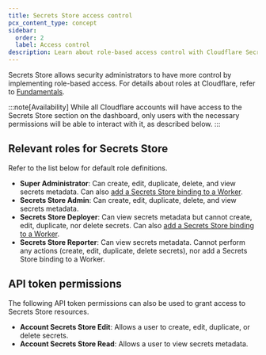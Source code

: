 ```yaml
---
title: Secrets Store access control
pcx_content_type: concept
sidebar:
  order: 2
  label: Access control
description: Learn about role-based access control with Cloudflare Secrets Store
---
```


Secrets Store allows security administrators to have more control by implementing role-based access. For details about roles at Cloudflare, refer to [Fundamentals](/fundamentals/manage-members/).

:::note[Availability]
While all Cloudflare accounts will have access to the Secrets Store section on the dashboard, only users with the necessary permissions will be able to interact with it, as described below.
:::

## Relevant roles for Secrets Store

Refer to the list below for default role definitions.

- **Super Administrator**: Can create, edit, duplicate, delete, and view secrets metadata. Can also [add a Secrets Store binding to a Worker](/secrets-store/integrations/workers/).
- **Secrets Store Admin**: Can create, edit, duplicate, delete, and view secrets metadata.
- **Secrets Store Deployer**: Can view secrets metadata but cannot create, edit, duplicate, nor delete secrets. Can also [add a Secrets Store binding to a Worker](/secrets-store/integrations/workers/).
- **Secrets Store Reporter**: Can view secrets metadata. Cannot perform any actions (create, edit, duplicate, delete secrets), nor add a Secrets Store binding to a Worker.

## API token permissions

The following API token permissions can also be used to grant access to Secrets Store resources.

- **Account Secrets Store Edit**: Allows a user to create, edit, duplicate, or delete secrets.
- **Account Secrets Store Read**: Allows a user to view secrets metadata.
